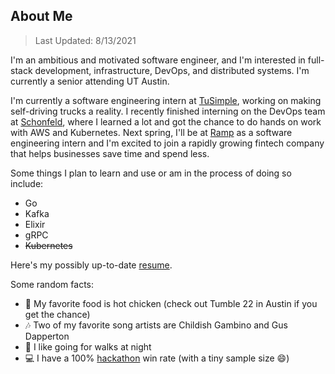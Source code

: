 ## About Me 

> Last Updated: 8/13/2021

I'm an ambitious and motivated software engineer, and I'm interested in full-stack development, infrastructure, DevOps, and distributed systems. 
I'm currently a senior attending UT Austin.

I'm currently a software engineering intern at [TuSimple](https://www.tusimple.com), working on making self-driving trucks a reality. 
I recently finished interning on the DevOps team at [Schonfeld](https://www.schonfeld.com), where I learned a lot and got the chance to do hands on work with AWS and Kubernetes.
Next spring, I'll be at [Ramp](https://www.ramp.com) as a software engineering intern and I'm excited to join a rapidly growing fintech company that helps businesses save time and spend less.

Some things I plan to learn and use or am in the process of doing so include:

- Go
- Kafka
- Elixir
- gRPC
- ~~Kubernetes~~

Here's my possibly up-to-date [resume](https://drive.google.com/file/d/143k5lOkJWYFIYQwijQ3l4kxjPgUtd9w_/view?usp=sharing).

Some random facts:

- 🐔 My favorite food is hot chicken (check out Tumble 22 in Austin if you get the chance)
- 🎶 Two of my favorite song artists are Childish Gambino and Gus Dapperton
- 🌃 I like going for walks at night
- 💻 I have a 100% [hackathon](https://devpost.com/2018kguo) win rate (with a tiny sample size 😄)
